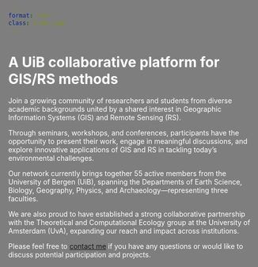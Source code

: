 ```yaml
---
format: html
class: home-page
---
```


<head>
  <style>
    body {
      background-image: url('img/background.png'); /* Path to your image */
      background-size: cover; /* Ensure the image covers the whole screen */
      background-position: center center; /* Center the image */
      background-attachment: fixed; /* Fix the background when scrolling */
      color: white; /* Optional: Change text color to contrast with the image */
    }
    body::before {
      content: '';
      position: fixed;
      top: 0;
      left: 0;
      right: 0;
      bottom: 0;
      background: rgba(0, 0, 0, 0.5); /* Dark overlay with 50% opacity */
      z-index: -1; /* Make sure the overlay is behind the text and content */
    }
  </style>
</head>

# A UiB collaborative platform for GIS/RS methods

Join a growing community of researchers and students from diverse academic backgrounds united by a shared interest in Geographic Information Systems (GIS) and Remote Sensing (RS).

Through seminars, workshops, and conferences, participants have the opportunity to present their work, engage in meaningful discussions, and explore innovative applications of GIS and RS in tackling today’s environmental challenges.

Our network currently brings together 55 active members from the University of Bergen (UiB), spanning the Departments of Earth Science, Biology, Geography, Physics, and Archaeology—representing three faculties.

We are also proud to have established a strong collaborative partnership with the Theoretical and Computational Ecology group at the University of Amsterdam (UvA), expanding our reach and impact across institutions.

Please feel free to [contact me](mailto:augusto.naschimento@uib.no) if you have any questions or would like to discuss potential participation and projects.